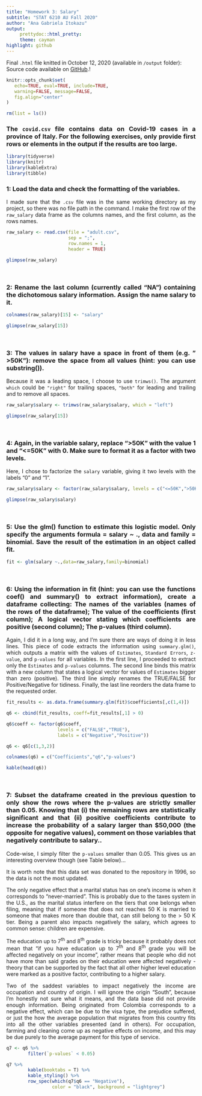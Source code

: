 ```yaml
---
title: "Homework 3: Salary"
subtitle: "STAT 6210 AU Fall 2020"
author: "Ana Gabriela Itokazu"
output:
     prettydoc::html_pretty:
     theme: cayman
highlight: github
---
```


Final `.html` file knitted in October 12, 2020 (available in `/output` folder): Source code available on [GitHub](https://github.com/AU-R-Programming/HW3-Gabii/blob/main/salary/salary.Rmd).!

```r
knitr::opts_chunk$set(
   echo=TRUE, eval=TRUE, include=TRUE,
   warning=FALSE, message=FALSE,
   fig.align="center"
)
```

```r
rm(list = ls())
```

<div style="text-align: justify">

### The `covid.csv` file contains data on Covid-19 cases in a province of Italy. For the following exercises, only provide first rows or elements in the output if the results are too large.

</div>

```r
library(tidyverse)
library(knitr)
library(kableExtra)
library(tibble)
```

<div style="text-align: justify">

### 1: Load the data and check the formatting of the variables.

I made sure that the `.csv` file was in the same working directory as my project, so there was no file path in the command. I make the first row of the `raw_salary` data frame as the columns names, and the first column, as the rows names.

</div>

```r

raw_salary <- read.csv(file = "adult.csv",
                       sep = ";",
                       row.names = 1,
                       header = TRUE)

```

```r

glimpse(raw_salary)

```
\

<div style="text-align: justify">

### 2: Rename the last column (currently called “NA”) containing the dichotomous salary information. Assign the name salary to it.

</div>

```r

colnames(raw_salary)[15] <- "salary"

```

```r

glimpse(raw_salary[15])

```
<div style="text-align: justify">
\

### 3: The values in salary have a space in front of them (e.g. " >50K"): remove the space from all values (hint: you can use substring()).

Because it was a leading space, I choose to use `trimws()`. The argument `which` could be `"right"` for trailing spaces, `"both"` for leading and trailing and to remove all spaces.

</div>

```r

raw_salary$salary <- trimws(raw_salary$salary, which = "left")

```

```r

glimpse(raw_salary[15])

```
\

<div style="text-align: justify">

### 4: Again, in the variable salary, replace “>50K” with the value 1 and “<=50K” with 0. Make sure to format it as a factor with two levels.

Here, I chose to factorize the `salary` variable, giving it two levels with the labels "0" and "1".

</div>

```r

raw_salary$salary <- factor(raw_salary$salary, levels = c("<=50K",">50K"), labels = c(0,1))

```

```r

glimpse(raw_salary$salary)

```
\

<div style="text-align: justify">

### 5: Use the glm() function to estimate this logistic model. Only specify the arguments formula = salary ~ ., data and family = binomial. Save the result of the estimation in an object called fit.

</div>

```r

fit <- glm(salary ~.,data=raw_salary,family=binomial)

```
\

<div style="text-align: justify">

### 6: Using the information in fit (hint: you can use the functions coef() and summary() to extract information), create a dataframe collecting: The names of the variables (names of the rows of the dataframe); The value of the coefficients (first column); A logical vector stating which coefficients are positive (second column); The p-values (third column).

Again, I did it in a long way, and I'm sure there are ways of doing it in less lines. This piece of code extracts the information using `summary.glm()`, which outputs a matrix with the values of `Estimates`, `Standard Errors`, `z-value`, and `p-values` for all variables. In the first line, I proceeded to extract only the `Estimates` and `p-values` columns. The second line binds this matrix with a new column that states a logical vector for values of `Estimates` bigger than zero (positive). The third line simply renames the TRUE/FALSE for Positive/Negative for tidiness. Finally, the last line reorders the data frame to the requested order.

</div>

```r

fit_results <- as.data.frame(summary.glm(fit)$coefficients[,c(1,4)])

q6 <- cbind(fit_results, coeff=fit_results[,1] > 0)

q6$coeff <- factor(q6$coeff,
                   levels = c("FALSE","TRUE"),
                   labels = c("Negative","Positive"))

q6 <- q6[c(1,3,2)]

```

```r

colnames(q6) = c("Coefficients","q6","p-values")

kable(head(q6))

```
\

<div style="text-align: justify">

### 7: Subset the dataframe created in the previous question to only show the rows where the p-values are strictly smaller than 0.05. Knowing that (i) the remaining rows are statistically significant and that (ii) positive coefficients contribute to increase the probability of a salary larger than $50,000 (the opposite for negative values), comment on those variables that negatively contribute to salary..

Code-wise, I simply filter the `p-values` smaller than 0.05. This gives us an interesting overview though (see Table below)...

It is worth note that this data set was donated to the repository in 1996, so the data is not the most updated.

The only negative effect that a marital status has on one's income is when it corresponds to "never-married". This is probably due to the taxes system in the U.S., as the marital status interfere on the tiers that one belongs when filing, meaning that if someone that does not reaches 50 K is married to someone that makes more than double that, can still belong to the > 50 K tier. Being a parent also impacts negatively the salary, which agrees to common sense: children are expensive.

The education up to 7<sup>th</sup> and 8<sup>th</sup> grade is tricky because it probably does not mean that "if you have education up to 7<sup>th</sup> and 8<sup>th</sup> grade you will be affected negatively on your income", rather means that people who did not have more than said grades on their education were affected negatively - theory that can be supported by the fact that all other higher level education were marked as a positive factor, contributing to a higher salary.

Two of the saddest variables to impact negatively the income are occupation and country of origin. I will ignore the origin "South", because I'm honestly not sure what it means, and the data base did not provide enough information. Being originated from Colombia corresponds to a negative effect, which can be due to the visa type, the prejudice suffered, or just the how the average population that migrates from this country fits into all the other variables presented (and in others). For occupation, farming and cleaning come up as negative effects on income, and this may be due purely to the average payment for this type of service.

</div>

```r

q7 <- q6 %>%
        filter(`p-values` < 0.05)

```

```r

q7 %>%
        kable(booktabs = T) %>%
        kable_styling() %>%
        row_spec(which(q7$q6 == "Negative"),
                 color = "black", background = "lightgrey")

```


